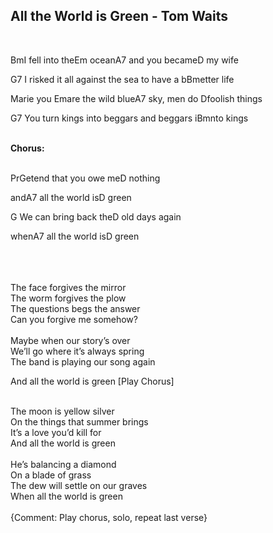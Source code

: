 ## All the World is Green - Tom Waits
\
<p class='song show-chords'><span class='chord'>Bm</span>I fell into the<span class='chord'>Em</span> ocean<span class='chord'>A7</span>  and you became<span class='chord'>D</span> my wife</p>
<p class='song show-chords'><span class='chord'>G7</span> I risked it all against the sea to have a b<span class='chord'>Bm</span>etter life</p>
<p class='song show-chords'>Marie you <span class='chord'>Em</span>are the wild blue<span class='chord'>A7</span> sky, men do <span class='chord'>D</span>foolish things</p>
<p class='song show-chords'><span class='chord'>G7</span> You turn kings into beggars and beggars i<span class='chord'>Bm</span>nto kings</p>
\
**Chorus:**\
\
<p class='song show-chords'>Pr<span class='chord'>G</span>etend that you owe me<span class='chord'>D</span> nothing      </p>
<p class='song show-chords'>and<span class='chord'>A7</span> all the world is<span class='chord'>D</span> green</p>
<p class='song show-chords'><span class='chord'>G</span> We can bring back the<span class='chord'>D</span> old days again     </p>
<p class='song show-chords'>when<span class='chord'>A7</span> all the world is<span class='chord'>D</span> green</p>
\
\
\
The face forgives the mirror\
The worm forgives the plow\
The questions begs the answer\
Can you forgive me somehow?\
\
Maybe when our story's over\
We'll go where it's always spring\
The band is playing our song again\
<p class='song show-chords'>And all the world is green [Play Chorus]</p>
\
The moon is yellow silver\
On the things that summer brings\
It's a love you'd kill for\
And all the world is green\
\
He's balancing a diamond\
On a blade of grass\
The dew will settle on our graves\
When all the world is green\
\
{Comment: Play chorus, solo, repeat last verse}\
\
